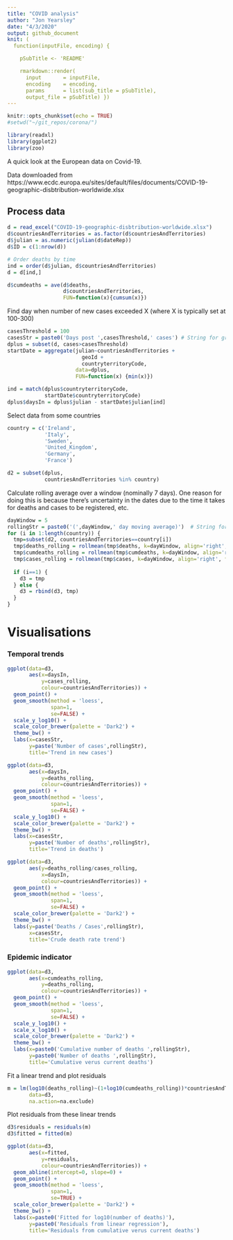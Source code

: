 ```yaml
---
title: "COVID analysis"
author: "Jon Yearsley"
date: "4/3/2020"
output: github_document
knit: (
  function(inputFile, encoding) { 

    pSubTitle <- 'README'

    rmarkdown::render( 
      input       = inputFile, 
      encoding    = encoding, 
      params      = list(sub_title = pSubTitle),      
      output_file = pSubTitle) })
---
```


```r
knitr::opts_chunk$set(echo = TRUE)
#setwd("~/git_repos/corona/")

library(readxl)
library(ggplot2)
library(zoo)
```

A quick look at the European data on Covid-19.

Data downloaded from https://www.ecdc.europa.eu/sites/default/files/documents/COVID-19-geographic-disbtribution-worldwide.xlsx

## Process data
```r
d = read_excel("COVID-19-geographic-disbtribution-worldwide.xlsx")
d$countriesAndTerritories = as.factor(d$countriesAndTerritories)
d$julian = as.numeric(julian(d$dateRep))
d$ID = c(1:nrow(d))

# Order deaths by time
ind = order(d$julian, d$countriesAndTerritories) 
d = d[ind,]

d$cumdeaths = ave(d$deaths, 
                  d$countriesAndTerritories, 
                  FUN=function(x){cumsum(x)})
```


Find day when number of new cases exceeded X (where X is typically set at 100-300)
```r
casesThreshold = 100
casesStr = paste0('Days post ',casesThreshold,' cases') # String for graph labels
dplus = subset(d, cases>casesThreshold)
startDate = aggregate(julian~countriesAndTerritories + 
                        geoId + 
                        countryterritoryCode, 
                      data=dplus, 
                      FUN=function(x) {min(x)})

ind = match(dplus$countryterritoryCode,
            startDate$countryterritoryCode)
dplus$daysIn = dplus$julian - startDate$julian[ind]
```


Select data from some countries
```r
country = c('Ireland',
            'Italy',
            'Sweden',
            'United_Kingdom',
            'Germany',
            'France')

d2 = subset(dplus, 
            countriesAndTerritories %in% country)
```

Calculate rolling average over a window (nominally 7 days). One reason for doing this is because there's uncertainty in the dates due to the time it takes for deaths and cases to be registered, etc.
```r
dayWindow = 5
rollingStr = paste0('(',dayWindow,' day moving average)')  # String for graph labels
for (i in 1:length(country)) {
  tmp=subset(d2, countriesAndTerritories==country[i])
  tmp$deaths_rolling = rollmean(tmp$deaths, k=dayWindow, align='right', fill=NA)
  tmp$cumdeaths_rolling = rollmean(tmp$cumdeaths, k=dayWindow, align='right', fill=NA)
  tmp$cases_rolling = rollmean(tmp$cases, k=dayWindow, align='right', fill=NA)
  
  if (i==1) {
    d3 = tmp
  } else {
    d3 = rbind(d3, tmp)
  }
}
```


# Visualisations

### Temporal trends

```r
ggplot(data=d3,
       aes(x=daysIn, 
           y=cases_rolling, 
           colour=countriesAndTerritories)) +
  geom_point() + 
  geom_smooth(method = 'loess', 
              span=1,
              se=FALSE) +
  scale_y_log10() +
  scale_color_brewer(palette = 'Dark2') +
  theme_bw() + 
  labs(x=casesStr,
       y=paste('Number of cases',rollingStr),
       title='Trend in new cases')
```

```r
ggplot(data=d3,
       aes(x=daysIn, 
           y=deaths_rolling, 
           colour=countriesAndTerritories)) +
  geom_point() + 
  geom_smooth(method = 'loess', 
              span=1,
              se=FALSE) +
  scale_y_log10() +
  scale_color_brewer(palette = 'Dark2') +
  theme_bw() + 
  labs(x=casesStr,
       y=paste('Number of deaths',rollingStr),
       title='Trend in deaths')
```

```r
ggplot(data=d3,
       aes(y=deaths_rolling/cases_rolling, 
           x=daysIn, 
           colour=countriesAndTerritories)) +
  geom_point() + 
  geom_smooth(method = 'loess', 
              span=1,
              se=FALSE) +
  scale_color_brewer(palette = 'Dark2') +
  theme_bw() + 
  labs(y=paste('Deaths / Cases',rollingStr),
       x=casesStr,
       title='Crude death rate trend')
```

### Epidemic indicator

```r
ggplot(data=d3,
       aes(x=cumdeaths_rolling, 
           y=deaths_rolling, 
           colour=countriesAndTerritories)) +
  geom_point() + 
  geom_smooth(method = 'loess', 
              span=1,
              se=FALSE) +
  scale_y_log10() +
  scale_x_log10() +
  scale_color_brewer(palette = 'Dark2') +
  theme_bw() + 
  labs(x=paste0('Cumulative number of deaths ',rollingStr),
       y=paste0('Number of deaths ',rollingStr),
       title='Cumulative verus current deaths')
```

Fit a linear trend and plot residuals

```r
m = lm(log10(deaths_rolling)~(1+log10(cumdeaths_rolling))*countriesAndTerritories, 
       data=d3, 
       na.action=na.exclude)
```

Plot residuals from these linear trends
```r
d3$residuals = residuals(m)
d3$fitted = fitted(m)

ggplot(data=d3,
       aes(x=fitted, 
           y=residuals, 
           colour=countriesAndTerritories)) +
  geom_abline(intercept=0, slope=0) +
  geom_point() + 
  geom_smooth(method = 'loess', 
              span=1,
              se=TRUE) +
  scale_color_brewer(palette = 'Dark2') +
  theme_bw() + 
  labs(x=paste0('Fitted for log10(number of deaths)'),
       y=paste0('Residuals from linear regression'),
       title='Residuals from cumulative verus current deaths')
```


